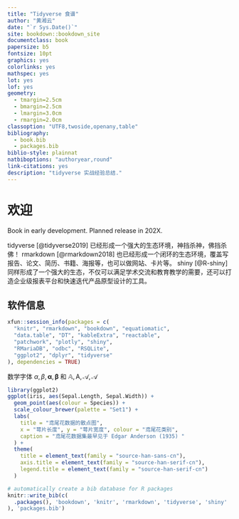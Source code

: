 ```yaml
--- 
title: "Tidyverse 食谱"
author: "黄湘云"
date: "`r Sys.Date()`"
site: bookdown::bookdown_site
documentclass: book
papersize: b5
fontsize: 10pt
graphics: yes
colorlinks: yes
mathspec: yes
lot: yes
lof: yes
geometry:
  - tmargin=2.5cm
  - bmargin=2.5cm
  - lmargin=3.0cm
  - rmargin=2.0cm
classoption: "UTF8,twoside,openany,table"
bibliography: 
  - book.bib
  - packages.bib
biblio-style: plainnat
natbiboptions: "authoryear,round"
link-citations: yes
description: "tidyverse 实战经验总结."
---
```


\mainmatter

# 欢迎 {#welcome .unnumbered}

\chaptermark{欢迎}

::: {.rmdwarn data-latex="{警告}"}
Book in early development. Planned release in 202X. 
:::


tidyverse [@tidyverse2019] 已经形成一个强大的生态环境，神挡杀神，佛挡杀佛！ rmarkdown [@rmarkdown2018] 也已经形成一个闭环的生态环境，覆盖写报告、论文、简历、书籍、海报等，也可以做网站、卡片等。 shiny [@R-shiny] 同样形成了一个强大的生态，不仅可以满足学术交流和教育教学的需要，还可以打造企业级报表平台和快速迭代产品原型设计的工具。

## 软件信息 {#sessioninfo .unnumbered}
\index{showtext}

```r
xfun::session_info(packages = c(
  "knitr", "rmarkdown", "bookdown", "equatiomatic",
  "data.table", "DT", "kableExtra", "reactable",
  "patchwork", "plotly", "shiny",
  "RMariaDB", "odbc", "RSQLite",
  "ggplot2", "dplyr", "tidyverse"
), dependencies = TRUE)
```

数学字体 $\alpha, \beta, \boldsymbol{\alpha}, \bm{\beta}$ 和 $\mathbb{A},\mathsf{A},\mathcal{A},\mathscr{A}$

```r
library(ggplot2)
ggplot(iris, aes(Sepal.Length, Sepal.Width)) +
  geom_point(aes(colour = Species)) +
  scale_colour_brewer(palette = "Set1") +
  labs(
    title = "鸢尾花数据的散点图",
    x = "萼片长度", y = "萼片宽度", colour = "鸢尾花类别",
    caption = "鸢尾花数据集最早见于 Edgar Anderson (1935) "
  ) +
  theme(
    title = element_text(family = "source-han-sans-cn"),
    axis.title = element_text(family = "source-han-serif-cn"),
    legend.title = element_text(family = "source-han-serif-cn")
  )
```


```r
# automatically create a bib database for R packages
knitr::write_bib(c(
  .packages(), 'bookdown', 'knitr', 'rmarkdown', 'tidyverse', 'shiny'
), 'packages.bib')
```
